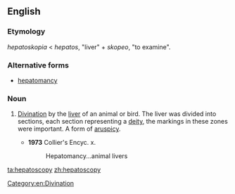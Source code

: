 ==English==

===Etymology===
{{etyl|grc}} ''hepatoskopia'' < ''hepatos'', "liver" + ''skopeo'', "to examine".

===Alternative forms===
* [[hepatomancy]]

===Noun===
{{en-noun|-}}

# {{rare}} [[divination|Divination]] by the [[liver]] of an animal or bird. The liver was divided into sections, each section representing a [[deity]], the markings in these zones were important. A form of [[aruspicy]].
#* '''1973''' Collier's Encyc. x.
#*: Hepatomancy...animal livers

[[Category:en:Divination]]

[[ta:hepatoscopy]]
[[zh:hepatoscopy]]